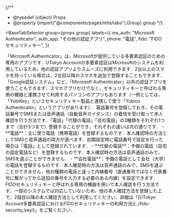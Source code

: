 
{/**
  * @typedef {object} Props
  * @property {import("@components/pages/mfa/tabs").Group} group
  */}

<BaseTabSelector
  group={props.group}
  labels={{
    ms_auth: "Microsoft Authenticator",
    auth_app: "その他の認証アプリ",
    phone: "電話",
    fido: "FIDO セキュリティキー",
  }}
>
  <Fragment slot="ms_auth">
    「Microsoft Authenticator」は，Microsoftが提供している多要素認証のための専用のアプリです．UTokyo Accountの多要素認証はMicrosoftのシステムを利用しているため，他の認証アプリよりスムーズに利用できます．<If cond={props.group !== "first"}>2台以上のスマホを持っている場合は，2台目以降のスマホを追加で登録することもできます．</If>
  </Fragment>
  <Fragment slot="auth_app">
    「Google認証システム」など，「Microsoft Authenticator」以外の認証アプリを使うこともできます．スマホアプリだけでなく，セキュリティキーと呼ばれる専用の機器と連携させて利用するパソコンのアプリもあります（一例としては，「YubiKey」というセキュリティキー製品と連携して使う「Yubico Authenticator」というアプリがあります）．
  </Fragment>
  <Fragment slot="phone">
    電話番号を登録しておき，その電話番号でSMSまたは音声通話（自動音声ガイダンス）の着信を受け取って本人確認を行う方法です．<If cond={props.group !== "first"}>「電話」「代替の電話」「会社電話」の3種類をそれぞれ1つまで（合計3つまで）登録することができ，それぞれの違いは次の通りです．</If>
    <If cond={props.group !== "first"}>
      - **電話**：主に使う電話（携帯電話）を登録するものです．本人確認時の方法としてSMSと音声通話の両方が選べます．初期設定時に電話番号で設定を行った場合は「電話」として登録されています．
      - **代替の電話**：予備の電話（自宅の固定電話など）を登録するものです．本人確認時の方法は音声通話のみで，SMSを選ぶことができません．
      - **会社電話**：予備の電話として会社（大学）の電話を登録するものです．本人確認時の方法は音声通話のみで，SMSを選ぶことができません．他の種類の電話と違って内線番号（直通番号ではなく代表番号に繋がってから追加の番号を入力する必要のある内線）を設定できます．
    </If>
  </Fragment>
  <Fragment slot="fido">
    FIDOセキュリティキーと呼ばれる専用の機器を用いて本人確認を行う方法です．一部のシステムでは対応していないため，他の本人確認方法を登録した上で，2個目以降の本人確認方法として利用してください．詳細は「[UTokyo Account多要素認証におけるFIDOセキュリティキーの利用方法](../fido-security_key/)」をご覧ください．
  </Fragment>
</BaseTabSelector>